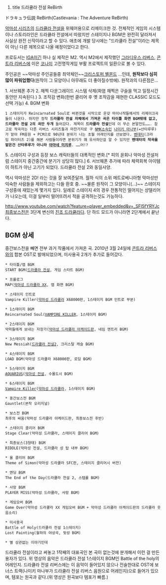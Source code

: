 #title 드라큘라 전설 ReBirth

ドラキュラ伝説 ReBirth(Castlevania : The Adventure ReBirth)

[[악마성 시리즈]]의 [[드라큘라 전설]]을 위웨어용으로 리메이크한 것. 전체적인 게임의 시스템이나 스토리라인은 드라큘라 전설에서 따왔지만 스테이지나 BGM은 완전히 달라져서 사실상 완전 신작이라고 할 수 있다. 애초에 개발 당시에는 "드라큘라 전설"이라는 제목이 아닌 다른 제목으로 나올 예정이었다고 한다.

프로듀서는 [[IGA]]이긴 하나 실 제작은 M2. 역시 M2에서 제작했던 [[그라디우스 리버스]], [[콘트라 리버스]]에 이은 [[코나미]] 고전명작게임 부활 프로젝트의 일환으로 볼 수 있다.

주인공은 ~~악마성 주인공들중 최약체인~~[[크리스토퍼 벨몬드]]
…인데, '''원작보다 심히 많이 파워업했다'''(원작이 그 모양이니 아무래도 더 좋아질수밖에).
원작과의 다른점은…

1. 서브웨폰 추가
2. 채찍 다운그레이드 시스템 삭제(화염 채찍은 구슬을 먹고 일정시간동안만 지속된다.)
3. 조작감 변화(한번 클리어 후 옛 조작감을 재현한 CLASSIC 모드도 선택 가능)
4. BGM 변화
 1 스테이지가 Reincarnated Soul로 바뀐것을 시작으로 온갖 마이너작들에서의 리메이크곡들이 나온다. 하지만 정작 '''드라큘라 전설 자체에서 가져온 곡은 타이틀 화면 BGM밖에 없고, 드라큘라 전설 2의 곡만 두개''' 들어갔다. 제목이 '''드라큘라 전설'''인데 이 무슨 본말전도……. 참고로 작곡자는 다른 리버스 시리즈들과 마찬가지로 구 [[NMK]]소속인 [[나미키 마나부]](=산타루루)가 맡아 FM음원 + PCM으로 90년대 분위기 나는 초월 어레인지를 선보였다. [[벤데타]](크라임 파이터즈 2)를 해본 사람들이라면 분위기가 꽤 유사하단걸 알 수 있지만 '''벤데타의 작곡을 맡은건 산타루루가 아니라 [[야마네 미치루]]'''. ……어!?
5. 스테이지 구성과 등장 보스 캐릭터들의 대폭적인 변화.[* 피의 윤회나 악마성 전설처럼 스테이지 중간중간에 분기가 상당히 많다.]
6. 서브웨폰 추가에 따라 체력회복 아이템이 하트가 아닌 고기가 되었다. 드라큘라 전설 2와 동일사양.

역시 악마성은 2D! 라는 것을 잘 보여준달까.
월하 식의 소위 메트로베니아형 악마성만 익숙한 사람들을 제외하고는 다들 환호 중.
~~물론 원작이 그 모양이니(…)~~ 스테이지 구성중에 재밌는게 몇가지 있다. 일례로 스테이지 4의 경우 전통적인 떨어지는 샹델리어가 나오는데, 이걸 일부러 떨어뜨려서 적을 공격하는것도 가능하다.

[[http://www.youtube.com/watch?feature=player_embedded&v=_SFl5fYRYJc 최종보스전]]은 3단계 변신의 [[진조 드라큘라]]다. 단 하드 모드가 아니라면 2단계에서 끝난다.

== BGM 상세 ==
중간보스전을 빼면 전부 과거 작품에서 가져온 곡. 2010년 3월 24일에 [[콘트라 리버스]]와의 합본 OST로 발매되었으며, 미사용곡 2개가 추가로 들어갔다.

 * 타이틀/맵 BGM
 START BGM([[드라큘라 전설]], 게임 스타트 BGM)

 * 프롤로그
 MAP([[악마성 드라큘라 XX]], 맵 화면 BGM)

 * 스테이지 인트로
 Vampire Killer([[악마성 드라큘라]] X68000판, 1스테이지 BGM 인트로 부분)

 * 1스테이지 BGM
 Reincarnated Soul([[Vampire Killer#s-3|VAMPIRE KILLER]], 1스테이지 BGM)

 * 2스테이지 BGM
 악마들에게 보내는 자장가([[악마성 드라큘라 아케이드판]], 네임 엔트리 BGM)

 * 3스테이지 BGM
 New Messiah([[드라큘라 전설2]], 크리스탈 캐슬 BGM)

 * 4스테이지 BGM
 LOAD BGM(악마성 드라큘라 X68000판, 로딩 BGM)

 * 5스테이지 BGM
 [[아쿠아리우스|AQUARIUS]]([[악마성 전설]], 수몰도시 BGM)

 * 6스테이지 BGM
 [[뱀파이어 킬러|Vampire Killer]]([[악마성 드라큘라]], 1스테이지 BGM)

 * 중간보스전 BGM
 Gauntlet(본작 오리지널)

 * 보스전 BGM
 최후의 싸움(악마성 드라큘라 아케이드판, 최종보스전 후반)

 * 스테이지 클리어 BGM
 Stage Clear(악마성 드라큘라, 스테이지 클리어 BGM)

 * 최종보스(3형태) BGM
 RIDDLE(악마성 전설, 드라큘라 성 탑 내부 BGM)

 * 올 클리어 BGM
 Theme of Simon(악마성 드라큘라 SFC판, 스테이지 클리어시 버전)

 * 엔딩 BGM
 The End of the Day(드라큘라 전설 2, 스탭롤 BGM)

 * 사망 BGM
 PLAYER MISS(악마성 드라큘라, 사망 BGM)

 * 게임오버 BGM
 Game Over(악마성 드라큘라 XX 게임오버 BGM + 악마성 드라큘라 아케이드판의 드라큘라 웃음소리)

 * 미사용곡
 Battle of Holy(드라큘라 전설 1스테이지)
 Lost Painting(월하의 야상곡, 뒷성 BGM)

 * 별 상관없는 이야기인데
{{{#!html
<script type="text/javascript" src="http://ext.nicovideo.jp/thumb_watch/sm8707018"></script>
}}}
드라큘라 전설이라고 써놓고 1작째의 대표곡인 본 곡이 없는것에 분개해서 이런 걸 만든 용자가 있다.
위 영상의 음악은 드라큘라 전설 1스테이지 BGM인 Battle of the holy의 어레인지. 드라큘라 전설 리버스에는 이 음악이 들어있지 않으나 전술한대로 OST에 보너스 트랙(나미키 마나부가 드라큘라 전설 리버스 음원으로 어레인지)으로 들어가 있으며, 템포는 원곡과 같다.(위 영상은 원곡보다 템포가 빠름.)
